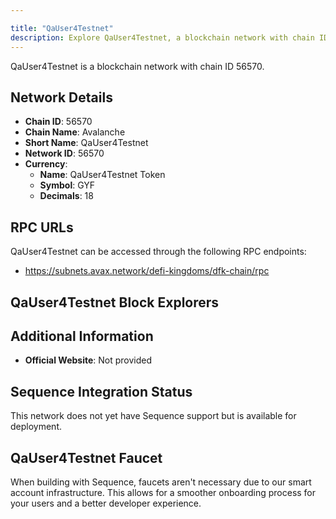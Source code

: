 ```yaml
---

title: "QaUser4Testnet"
description: Explore QaUser4Testnet, a blockchain network with chain ID 56570. Learn about its native currency, QaUser4Testnet Token, and how to interact with the network.
---
```




QaUser4Testnet is a blockchain network with chain ID 56570.

## Network Details

- **Chain ID**: 56570
- **Chain Name**: Avalanche
- **Short Name**: QaUser4Testnet
- **Network ID**: 56570
- **Currency**: 
  - **Name**: QaUser4Testnet Token
  - **Symbol**: GYF
  - **Decimals**: 18

## RPC URLs

QaUser4Testnet can be accessed through the following RPC endpoints:

- https://subnets.avax.network/defi-kingdoms/dfk-chain/rpc

## QaUser4Testnet Block Explorers



## Additional Information

- **Official Website**: Not provided

## Sequence Integration Status

This network does not yet have Sequence support but is available for deployment.

## QaUser4Testnet Faucet

When building with Sequence, faucets aren't necessary due to our smart account infrastructure. This allows for a smoother onboarding process for your users and a better developer experience.
